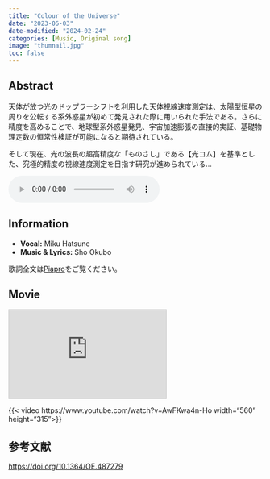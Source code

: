 ```yaml
---
title: "Colour of the Universe"
date: "2023-06-03"
date-modified: "2024-02-24"
categories: [Music, Original song]
image: "thumnail.jpg"
toc: false
---
```


## Abstract

天体が放つ光のドップラーシフトを利用した天体視線速度測定は、太陽型恒星の周りを公転する系外惑星が初めて発見された際に用いられた手法である。さらに精度を高めることで、地球型系外惑星発見、宇宙加速膨張の直接的実証、基礎物理定数の恒常性検証が可能になると期待されている。

そして現在、光の波長の超高精度な「ものさし」である【光コム】を基準とした、究極的精度の視線速度測定を目指す研究が進められている...

<audio controlslist="nodownload" controls>
   <source src="Colour of the Universe_v1.05.mp3" type="audio/mp3">
   <p>Your browser does not support the audio element.</p>
</audio>


## Information

- **Vocal:** Miku Hatsune
- **Music & Lyrics:** Sho Okubo

歌詞全文は[Piapro](https://piapro.jp/t/gYd9)をご覧ください。


## Movie

<iframe width="312" height="176" src="https://ext.nicovideo.jp/thumb/sm42303594" scrolling="no" style="border:solid 1px #ccc;" frameborder="0"><a href="https://www.nicovideo.jp/watch/sm42303594">Colour of the Universe / 初音ミク</a></iframe>

{{< video https://www.youtube.com/watch?v=AwFKwa4n-Ho  width="560" height="315">}}


## 参考文献
<https://doi.org/10.1364/OE.487279>